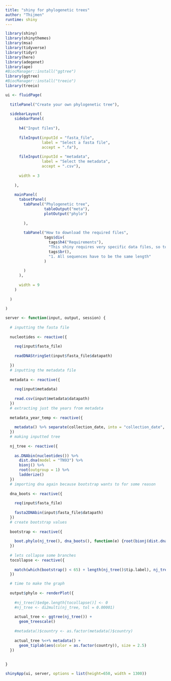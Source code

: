 ```yaml
---
title: "shiny for phylogenetic trees"
author: "Thijmen"
runtime: shiny
---
```


```r

library(shiny)
library(shinythemes)
library(msa)
library(tidyverse)
library(tidyr)
library(here)
library(adegenet)
library(ape)
#BiocManager::install("ggtree")
library(ggtree)
#BiocManager::install("treeio")
library(treeio)

```

```r
ui <- fluidPage(
  
  titlePanel("Create your own phylogenetic tree"),
  
  sidebarLayout(
    sidebarPanel(
      
      h4("Input files"),
      
      fileInput(inputId = "fasta_file",
                label = "Select a fasta file",
                accept = ".fa"),
      
      fileInput(inputId = "metadata",
                label = "Select the metadata",
                accept = ".csv"),
      
      width = 3
    
    ),
    
    mainPanel(
      tabsetPanel(
        tabPanel("Phylogenetic tree",
                 tableOutput("meta"),
                 plotOutput("phylo")
          
        ),
        
        tabPanel("How to download the required files",
                 tags$div(
                   tags$h4("Requirements"),
                   "This shiny requires very specific data files, so to make sure there isnt any confusion I made a list of what these files need:",
                   tags$br(),
                   "1. All sequences have to be the same length"
                 )
          
        )
      ),
      
      width = 9
    )
    
  )
  
)

server <- function(input, output, session) {
  
  # inputting the fasta file
  
  nucleotides <- reactive({
  
    req(input$fasta_file)
    
    readDNAStringSet(input$fasta_file$datapath)
  
  })
  # inputting the metadata file
  
  metadata <- reactive({
    
    req(input$metadata)
    
    read.csv(input$metadata$datapath)
  })
  # extracting just the years from metadata
  
  metadata_year_temp <- reactive({
    
    metadata() %>% separate(collection_date, into = "collection_date", sep = 4)
  })
  # making inputted tree
  
  nj_tree <- reactive({
    
    as.DNAbin(nucleotides()) %>%
      dist.dna(model = "TN93") %>%
      bionj() %>%
      root(outgroup = 1) %>%
      ladderize()
  })
  # importing dna again because bootstrap wants to for some reason
  
  dna_boots <- reactive({
    
    req(input$fasta_file)
    
    fasta2DNAbin(input$fasta_file$datapath)
  })
  # create bootstrap values
  
  bootstrap <- reactive({
    
    boot.phylo(nj_tree(), dna_boots(), function(e) {root(bionj(dist.dna(e, model = "TN93")), 1)})
  })
  
  # lets collapse some branches
  tocollapse <- reactive({
    
    match(which(bootstrap() < 65) + length(nj_tree()$tip.label), nj_tree()$edge[,2])
  })

  # time to make the graph
  
  output$phylo <- renderPlot({
    
    #nj_tree()$edge.length[tocollapse()] <- 0
    #nj_tree <- di2multi(nj_tree, tol = 0.00001)
    
    actual_tree <- ggtree(nj_tree()) +
      geom_treescale()
    
    #metadata()$country <- as.factor(metadata()$country)
    
    actual_tree %<+% metadata() +
      geom_tiplab(aes(color = as.factor(country)), size = 2.5)
  })
  
  
}
```


```r
shinyApp(ui, server, options = list(height=650, width = 1300))

```


